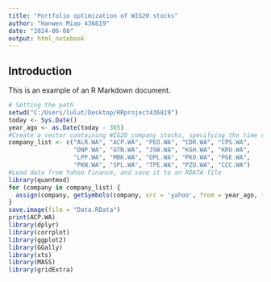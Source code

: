 ```yaml
---
title: "Portfolio optimization of WIG20 stocks"
author: "Hanwen Miao 436819"
date: "2024-06-08"
output: html_notebook
---
```


## Introduction

This is an example of an R Markdown document.

```r
# Setting the path
setwd("C:/Users/lulut/Desktop/RRproject436819")
today <- Sys.Date()
year_ago <- as.Date(today - 365)
#Create a vector containing WIG20 company stocks, specifying the time range of the data, from last year to today this year
company_list <- c("ALR.WA", "ACP.WA", "PEO.WA", "CDR.WA", "CPS.WA", 
                  "DNP.WA", "GTN.WA", "JSW.WA", "KGH.WA", "KRU.WA", 
                  "LPP.WA", "MBK.WA", "OPL.WA", "PKO.WA", "PGE.WA", 
                  "PKN.WA", "SPL.WA", "TPE.WA", "PZU.WA", "CCC.WA")
#Load data from Yahoo Finance, and save it to an RDATA file
library(quantmod)
for (company in company_list) {
  assign(company, getSymbols(company, src = 'yahoo', from = year_ago, to = today, auto.assign = FALSE))
}      
save.image(file = "Data.RData")
print(ACP.WA)
library(dplyr)
library(corrplot)
library(ggplot2)
library(GGally)
library(xts)
library(MASS)
library(gridExtra)
```
